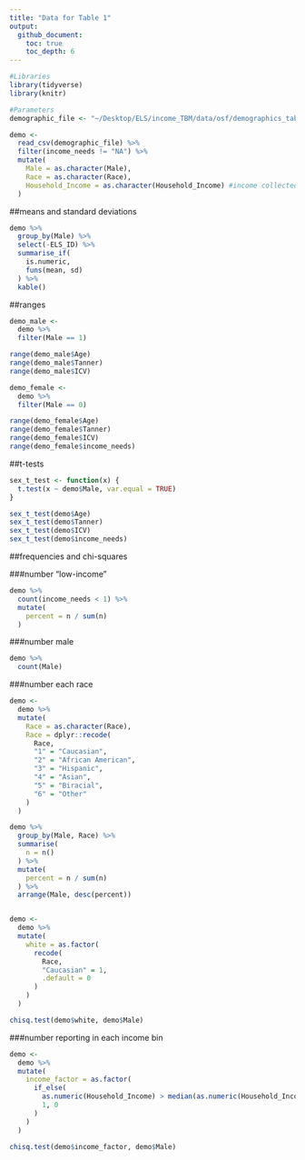 ```yaml
---
title: "Data for Table 1"
output: 
  github_document:
    toc: true
    toc_depth: 6
---
```


```r
#Libraries
library(tidyverse)
library(knitr)

#Parameters
demographic_file <- "~/Desktop/ELS/income_TBM/data/osf/demographics_table1.csv"
```

```r
demo <-
  read_csv(demographic_file) %>% 
  filter(income_needs != "NA") %>% 
  mutate(
    Male = as.character(Male),
    Race = as.character(Race),
    Household_Income = as.character(Household_Income) #income collected in bins
  )
```

##means and standard deviations
```r
demo %>% 
  group_by(Male) %>% 
  select(-ELS_ID) %>% 
  summarise_if(
    is.numeric,
    funs(mean, sd)
  ) %>% 
  kable()
```

##ranges
```r
demo_male <-
  demo %>% 
  filter(Male == 1)

range(demo_male$Age)
range(demo_male$Tanner)
range(demo_male$ICV)
```

```r
demo_female <-
  demo %>% 
  filter(Male == 0)

range(demo_female$Age)
range(demo_female$Tanner)
range(demo_female$ICV)
range(demo_female$income_needs)
```
##t-tests
```r
sex_t_test <- function(x) {
  t.test(x ~ demo$Male, var.equal = TRUE)
}

sex_t_test(demo$Age)
sex_t_test(demo$Tanner)
sex_t_test(demo$ICV)
sex_t_test(demo$income_needs)
```

##frequencies and chi-squares

###number "low-income"
```r
demo %>% 
  count(income_needs < 1) %>% 
  mutate(
    percent = n / sum(n)
  )
```

###number male
```r
demo %>% 
  count(Male)
```

###number each race 
```r
demo <- 
  demo %>% 
  mutate(
    Race = as.character(Race),
    Race = dplyr::recode(
      Race,
      "1" = "Caucasian",
      "2" = "African American",
      "3" = "Hispanic",
      "4" = "Asian",
      "5" = "Biracial",
      "6" = "Other"
    )
  )

demo %>% 
  group_by(Male, Race) %>% 
  summarise(
    n = n()
  ) %>% 
  mutate(
    percent = n / sum(n)
  ) %>% 
  arrange(Male, desc(percent))


demo <-
  demo %>% 
  mutate(
    white = as.factor(
      recode(
        Race,
        "Caucasian" = 1,
        .default = 0
      )
    )
  )

chisq.test(demo$white, demo$Male)

```

###number reporting in each income bin
```r
demo <-
  demo %>% 
  mutate(
    income_factor = as.factor(
      if_else(
        as.numeric(Household_Income) > median(as.numeric(Household_Income)),
        1, 0
      )
    )
  )

chisq.test(demo$income_factor, demo$Male)
```

